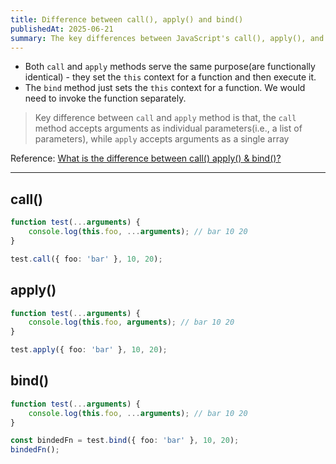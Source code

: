 ```yaml
---
title: Difference between call(), apply() and bind()
publishedAt: 2025-06-21
summary: The key differences between JavaScript's call(), apply(), and bind() methods. When and how to use each method for function invocation and context binding
---
```


- Both `call` and `apply` methods serve the same purpose(are functionally identical) - they set the `this` context for a function and then execute it.
- The `bind` method just sets the `this` context for a function. We would need to invoke the function separately. 

> Key difference between `call` and `apply` method is that, the `call` method accepts arguments as individual parameters(i.e., a list of parameters), while `apply` accepts arguments as a single array

Reference: [What is the difference between call() apply() & bind()?](https://how.dev/answers/what-is-the-difference-between-call-apply-bind)

---

## call()
```ts
function test(...arguments) {
    console.log(this.foo, ...arguments); // bar 10 20
}

test.call({ foo: 'bar' }, 10, 20);
```

## apply()
```ts
function test(...arguments) {
    console.log(this.foo, arguments); // bar 10 20
}

test.apply({ foo: 'bar' }, 10, 20);
```

## bind()
```ts
function test(...arguments) {
    console.log(this.foo, ...arguments); // bar 10 20
}

const bindedFn = test.bind({ foo: 'bar' }, 10, 20);
bindedFn();
```

<Socials />